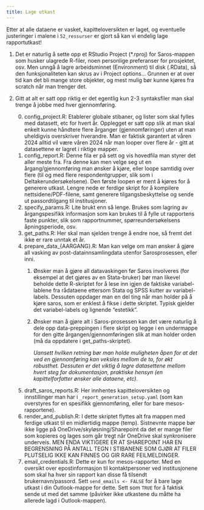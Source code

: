 ```yaml
---
title: Lage utkast
---
```


Etter at alle dataene er vasket, kapitteloversikten er laget, og eventuelle justeringer i malene i `52_ressurser` er gjort så kan vi endelig lage rapportutkast!

1.  Det er naturlig å sette opp et RStudio Project (\*.rproj) for Saros-mappen som husker ulagrede R-filer, noen personlige preferanser for prosjektet, osv. Men unngå å lagre arbeidsminnet (Environment) til disk (.RData), så den funksjonaliteten kan skrus av i Project options... Grunnen er at over tid kan det bli mange store objekter, og mest mulig bør kunne kjøres fra scratch når man trenger det.

2.  Gitt at alt er satt opp riktig er det egentlig kun 2-3 syntaksfiler man skal trenge å jobbe med hver gjennomføring.

    0.  config_project.R: Etablerer globale stibaner, og lister som skal fylles med datasett, etc for hvert år. Opplegget er satt opp slik at man skal enkelt kunne håndtere flere årganger (gjennomføringer) uten at man uheldigvis overskriver hverandre. Man er faktisk garantert at våren 2024 alltid vil være våren 2024 når man looper over flere år - gitt at datasettene er lagret i riktige mapper.
    1.  config_report.R: Denne fila er på sett og vis hovedfila man styrer det aller meste fra. Fra denne kan men velge seg ut en årgang/gjennomføring man ønsker å kjøre, eller loope samtidig over flere (til og med flere respondentgrupper, slik som i Deltakerundersøkelsene). Den første loopen er ment å kjøres for å generere utkast. Lengre nede er ferdige skript for å kompilere nettsidene/PDF-filene, samt generere tilgangsbeskyttelse og sende ut passordtilgang til institusjoner.
    2.  specify_params.R: Lite brukt enn så lenge. Brukes som lagring av årgangspesifikk informasjon som kan brukes til å fylle ut rapportens faste punkter, slik som rapportnummer, spørreundersøkelsens åpningsperiode, osv.
    3.  get_paths.R: Her skal man sjelden trenge å endre noe, så fremt det ikke er rare unntak et år.
    4.  prepare_data\_{AARGANG}.R: Man kan velge om man ønsker å gjøre all vasking av post-datainnsamlingdata utenfor Sarosprosessen, eller inni.
        1.  Ønsker man å gjøre all datavaskingen før Saros involveres (for eksempel at det gjøres av en Stata-bruker) bør man likevel beholde dette R-skriptet for å lese inn igjen de faktiske variabel-lablene fra rådataene ettersom Stata og SPSS kutter av variabel-labels. Dessuten oppdager man en del ting når man holder på å kjøre saros, som er enklest å fikse i dette skriptet. Typisk gjelder det variabel-labels og lignende "estetikk".

        2.  Ønsker man å gjøre alt i Saros-prosessen kan det være naturlig å dele opp data-preppingen i flere skript og legge i en undermappe for den gitte årgangen/gjennomføringen slik at man holder orden (må da oppdatere i get_paths-skriptet).

            *Uansett hvilken retning bør man holde muligheten åpen for at det ved en gjennomføring kan veksles mellom de to, for økt robusthet. Dessuten er det viktig å lagre datasettene mellom hvert steg for dokumentasjon, praktiske hensyn (en kapittelforfatter ønsker alle dataene, etc).*
    5.  draft_saros_reports.R: Her innhentes kapitteloversikten og innstillinger man har i `_report_generation_setup.yaml` (som kan overstyres for en spesifikk gjennomføring, eller for bare mesos-rapportene).
    6.  render_and_publish.R: I dette skriptet flyttes alt fra mappen med ferdige utkast til en midlertidig mappe (temp). Sistnevnte mappe bør ikke ligge på OneDrive/skyløsning/Sharepoint da det er mange filer som kopieres og lages som går tregt når OneDrive skal synkronisere underveis. MEN ENDA VIKTIGERE ER AT SHAREPOINT HAR EN BEGRENSNING PÅ ANTALL TEGN I STIBANENE SOM GJØR AT FILER PLUTSELIG IKKE KAN FINNES OG GIR RARE FEILMELDINGER.
    7.  email_credentials.R: Dette er kun for mesos-rapporter. Med en oversikt over epostinformasjon til kontaktpersoner ved institusjonene som skal ha hver sin rapport kan disse få tilsendt brukernavn/passord. Sett `send_emails <- FALSE` for å bare lage utkast i din Outlook-mappe for dette. Sett som `TRUE` for å faktisk sende ut med det samme (påvirker ikke utkastene du måtte ha allerede lagd i Outlook-mappen).
